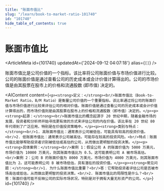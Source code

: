```yaml
---
title: "账面市值比"
slug: "/learn/book-to-market-ratio-101740"
id: "101740"
hide_table_of_contents: true
---
```



# 账面市值比

<ArticleMeta id={101740} updatedAt={'2024-09-12 04:07:18'} alias={`[]`} />
<div className='border-solid border-b border-t-0 my-4 border-[var(--ifm-color-gray-300)]' />

账面市值比是公司价值的一个指标。该比率将公司账面价值与市场价值进行比较。公司的账面价值是通过查看公司的历史成本或会计价值计算得出的。公司的市场价值是由其股票在股市上的价格和流通股数 (即市值) 决定的。

<AIContent content={`<p><strong>定义：</strong><br/>账面市值比（Book-to-Market Ratio，B/M Ratio）是衡量公司价值的一个重要指标。该比率通过将公司的账面价值与市场价值进行比较来评估公司的相对价值。账面价值是通过查看公司的历史成本或会计价值计算得出的，而市场价值则是由其股票在股市上的价格和流通股数（即市值）决定的。</p><p><strong>起源：</strong><br/>账面市值比的概念起源于 20 世纪中期，随着金融市场的发展，投资者和分析师开始寻找更有效的方式来评估公司的内在价值。该比率在 20 世纪 80 年代得到了广泛应用，特别是在价值投资策略中。</p><p><strong>类别与特点：</strong><br/>1. 高账面市值比：通常表示公司被低估，可能具有较高的投资价值。<br/>2. 低账面市值比：通常表示公司被高估，可能存在较高的投资风险。<br/>特点：账面市值比能够帮助投资者识别被低估或高估的公司，从而做出更明智的投资决策。</p><p><strong>具体案例：</strong><br/>案例 1：假设公司 A 的账面价值为 5000 万美元，市场价值为 10000 万美元，则其账面市值比为 0.5。这可能表明公司 A 被市场高估。<br/>案例 2：公司 B 的账面价值为 8000 万美元，市场价值为 4000 万美元，则其账面市值比为 2。这可能表明公司 B 被市场低估，具有潜在的投资价值。</p><p><strong>常见问题：</strong><br/>1. 为什么账面市值比重要？<br/>答：它帮助投资者评估公司是否被市场高估或低估，从而做出更明智的投资决策。<br/>2. 账面市值比的局限性是什么？<br/>答：账面价值可能不反映公司的实际市场状况，特别是对于拥有大量无形资产的公司。</p>`} id={101740} />
